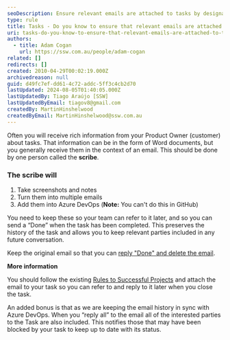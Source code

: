 ```yaml
---
seoDescription: Ensure relevant emails are attached to tasks by designating a scribe who takes notes and screenshots, turns them into multiple emails, and adds them to Azure DevOps. This preserves task history and keeps stakeholders informed of status updates.
type: rule
title: Tasks - Do you know to ensure that relevant emails are attached to tasks?
uri: tasks-do-you-know-to-ensure-that-relevant-emails-are-attached-to-tasks
authors:
  - title: Adam Cogan
    url: https://ssw.com.au/people/adam-cogan
related: []
redirects: []
created: 2010-04-29T00:02:19.000Z
archivedreason: null
guid: d49fc7ef-dd61-4c72-addc-5ff3c4cb2d70
lastUpdated: 2024-08-05T01:40:05.000Z
lastUpdatedBy: Tiago Araújo [SSW]
lastUpdatedByEmail: tiagov8@gmail.com
createdBy: MartinHinshelwood
createdByEmail: MartinHinshelwood@ssw.com.au
---
```


Often you will receive rich information from your Product Owner (customer) about tasks. That information can be in the form of Word documents, but you generally receive them in the context of an email. This should be done by one person called the **scribe**.
### The scribe will

1. Take screenshots and notes
2. Turn them into multiple emails
3. Add them into Azure DevOps (**Note:** You can't do this in GitHub)

You need to keep these so your team can refer to it later, and so you can send a “Done” when the task has been completed. This preserves the history of the task and allows you to keep relevant parties included in any future conversation.

Keep the original email so that you can [reply "Done" and delete the email](/dones-do-you-reply-done-and-delete-the-original-email).

**More information**

You should follow the existing [Rules to Successful Projects](/rules-to-successful-projects) and attach the email to your task so you can refer to and reply to it later when you close the task.

An added bonus is that as we are keeping the email history in sync with Azure DevOps. When you “reply all” to the email all of the interested parties to the Task are also included. This notifies those that may have been blocked by your task to keep up to date with its status.
